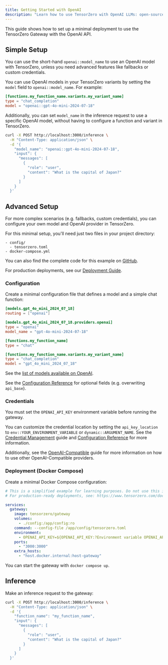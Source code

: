 ```yaml
---
title: Getting Started with OpenAI
description: "Learn how to use TensorZero with OpenAI LLMs: open-source gateway, observability, optimization, evaluations, and experimentation."
---
```



This guide shows how to set up a minimal deployment to use the TensorZero Gateway with the OpenAI API.

## Simple Setup

You can use the short-hand `openai::model_name` to use an OpenAI model with TensorZero, unless you need advanced features like fallbacks or custom credentials.

You can use OpenAI models in your TensorZero variants by setting the `model` field to `openai::model_name`.
For example:

```toml {3}
[functions.my_function_name.variants.my_variant_name]
type = "chat_completion"
model = "openai::gpt-4o-mini-2024-07-18"
```

Additionally, you can set `model_name` in the inference request to use a specific OpenAI model, without having to configure a function and variant in TensorZero.

```bash {4}
curl -X POST http://localhost:3000/inference \
  -H "Content-Type: application/json" \
  -d '{
    "model_name": "openai::gpt-4o-mini-2024-07-18",
    "input": {
      "messages": [
        {
          "role": "user",
          "content": "What is the capital of Japan?"
        }
      ]
    }
  }'
```

## Advanced Setup

For more complex scenarios (e.g. fallbacks, custom credentials), you can configure your own model and OpenAI provider in TensorZero.

For this minimal setup, you'll need just two files in your project directory:

```
- config/
  - tensorzero.toml
- docker-compose.yml
```

<Tip>

You can also find the complete code for this example on [GitHub](https://github.com/tensorzero/tensorzero/tree/main/examples/guides/providers/openai).

</Tip>

For production deployments, see our [Deployment Guide](/docs/gateway/deployment/).

### Configuration

Create a minimal configuration file that defines a model and a simple chat function:

```toml title="config/tensorzero.toml"
[models.gpt_4o_mini_2024_07_18]
routing = ["openai"]

[models.gpt_4o_mini_2024_07_18.providers.openai]
type = "openai"
model_name = "gpt-4o-mini-2024-07-18"

[functions.my_function_name]
type = "chat"

[functions.my_function_name.variants.my_variant_name]
type = "chat_completion"
model = "gpt_4o_mini_2024_07_18"
```

See the [list of models available on OpenAI](https://platform.openai.com/docs/models/).

See the [Configuration Reference](/docs/gateway/configuration-reference/) for optional fields (e.g. overwriting `api_base`).

### Credentials

You must set the `OPENAI_API_KEY` environment variable before running the gateway.

You can customize the credential location by setting the `api_key_location` to `env::YOUR_ENVIRONMENT_VARIABLE` or `dynamic::ARGUMENT_NAME`.
See the [Credential Management](/docs/gateway/guides/credential-management/) guide and [Configuration Reference](/docs/gateway/configuration-reference/) for more information.

Additionally, see the [OpenAI-Compatible](/docs/gateway/guides/providers/openai-compatible/) guide for more information on how to use other OpenAI-Compatible providers.

### Deployment (Docker Compose)

Create a minimal Docker Compose configuration:

```yaml title="docker-compose.yml"
# This is a simplified example for learning purposes. Do not use this in production.
# For production-ready deployments, see: https://www.tensorzero.com/docs/gateway/deployment

services:
  gateway:
    image: tensorzero/gateway
    volumes:
      - ./config:/app/config:ro
    command: --config-file /app/config/tensorzero.toml
    environment:
      - OPENAI_API_KEY=${OPENAI_API_KEY:?Environment variable OPENAI_API_KEY must be set.}
    ports:
      - "3000:3000"
    extra_hosts:
      - "host.docker.internal:host-gateway"
```

You can start the gateway with `docker compose up`.

## Inference

Make an inference request to the gateway:

```bash
curl -X POST http://localhost:3000/inference \
  -H "Content-Type: application/json" \
  -d '{
    "function_name": "my_function_name",
    "input": {
      "messages": [
        {
          "role": "user",
          "content": "What is the capital of Japan?"
        }
      ]
    }
  }'
```
